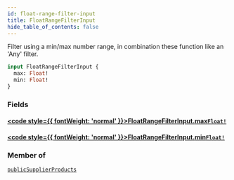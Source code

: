 ```yaml
---
id: float-range-filter-input
title: FloatRangeFilterInput
hide_table_of_contents: false
---
```








Filter using a min/max number range, in combination these function like an 'Any' filter.

```graphql
input FloatRangeFilterInput {
  max: Float!
  min: Float!
}
```


### Fields

#### [<code style={{ fontWeight: 'normal' }}>FloatRangeFilterInput.<b>max</b></code>](#)<Bullet />[`Float!`](/demand/api/graphql-admin/reference/scalars/float) <Badge class="secondary" text="non-null"/> <Badge class="secondary" text="scalar"/>
> 
> 

#### [<code style={{ fontWeight: 'normal' }}>FloatRangeFilterInput.<b>min</b></code>](#)<Bullet />[`Float!`](/demand/api/graphql-admin/reference/scalars/float) <Badge class="secondary" text="non-null"/> <Badge class="secondary" text="scalar"/>
> 
> 



### Member of

[`publicSupplierProducts`](/demand/api/graphql-admin/reference/queries/public-supplier-products)  <Badge class="secondary" text="query"/>



